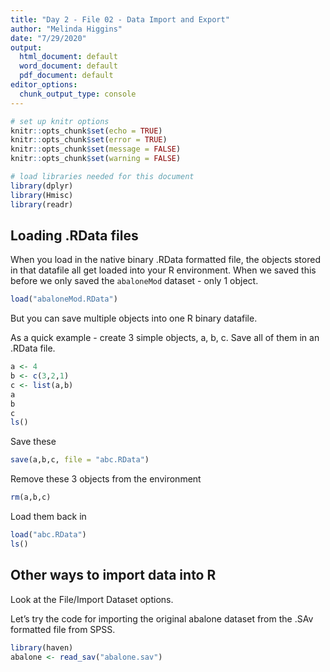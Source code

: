 ```yaml
---
title: "Day 2 - File 02 - Data Import and Export"
author: "Melinda Higgins"
date: "7/29/2020"
output:
  html_document: default
  word_document: default
  pdf_document: default
editor_options:
  chunk_output_type: console
---
```


```r
# set up knitr options
knitr::opts_chunk$set(echo = TRUE)
knitr::opts_chunk$set(error = TRUE)
knitr::opts_chunk$set(message = FALSE)
knitr::opts_chunk$set(warning = FALSE)

# load libraries needed for this document
library(dplyr)
library(Hmisc)
library(readr)
```

## Loading .RData files

When you load in the native binary .RData formatted file, the objects stored in that datafile all get loaded into your R environment. When we saved this before we only saved the `abaloneMod` dataset - only 1 object.

```r
load("abaloneMod.RData")
```

But you can save multiple objects into one R binary datafile.

As a quick example - create 3 simple objects, a, b, c. Save all of them in an .RData file.

```r
a <- 4
b <- c(3,2,1)
c <- list(a,b)
a
b
c
ls()

```

Save these

```r
save(a,b,c, file = "abc.RData")
```

Remove these 3 objects from the environment

```r
rm(a,b,c)
```

Load them back in

```r
load("abc.RData")
ls()
```

## Other ways to import data into R

Look at the File/Import Dataset options.

Let's try the code for importing the original abalone dataset from the .SAv formatted file from SPSS.

```r
library(haven)
abalone <- read_sav("abalone.sav")
```

